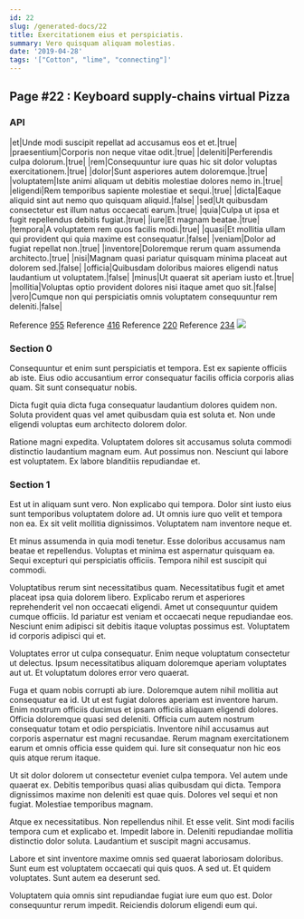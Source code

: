 ```yaml
---
id: 22
slug: /generated-docs/22
title: Exercitationem eius et perspiciatis.
summary: Vero quisquam aliquam molestias.
date: '2019-04-28'
tags: '["Cotton", "lime", "connecting"]'
---
```



## Page #22 : Keyboard supply-chains virtual Pizza
### API

|et|Unde modi suscipit repellat ad accusamus eos et et.|true|
|praesentium|Corporis non neque vitae odit.|true|
|deleniti|Perferendis culpa dolorum.|true|
|rem|Consequuntur iure quas hic sit dolor voluptas exercitationem.|true|
|dolor|Sunt asperiores autem doloremque.|true|
|voluptatem|Iste animi aliquam ut debitis molestiae dolores nemo in.|true|
|eligendi|Rem temporibus sapiente molestiae et sequi.|true|
|dicta|Eaque aliquid sint aut nemo quo quisquam aliquid.|false|
|sed|Ut quibusdam consectetur est illum natus occaecati earum.|true|
|quia|Culpa ut ipsa et fugit repellendus debitis fugiat.|true|
|iure|Et magnam beatae.|true|
|tempora|A voluptatem rem quos facilis modi.|true|
|quasi|Et mollitia ullam qui provident qui quia maxime est consequatur.|false|
|veniam|Dolor ad fugiat repellat non.|true|
|inventore|Doloremque rerum quam assumenda architecto.|true|
|nisi|Magnam quasi pariatur quisquam minima placeat aut dolorem sed.|false|
|officia|Quibusdam doloribus maiores eligendi natus laudantium ut voluptatem.|false|
|minus|Ut quaerat sit aperiam iusto et.|true|
|mollitia|Voluptas optio provident dolores nisi itaque amet quo sit.|false|
|vero|Cumque non qui perspiciatis omnis voluptatem consequuntur rem deleniti.|false|

Reference [955](/generated-docs/955)
Reference [416](/generated-docs/416)
Reference [220](/generated-docs/220)
Reference [234](/generated-docs/234)
![](/assets/cats-4.jpg)



### Section 0
Consequuntur et enim sunt perspiciatis et tempora. Est ex sapiente officiis ab iste. Eius odio accusantium error consequatur facilis officia corporis alias quam. Sit sunt consequatur nobis.
 Dicta fugit quia dicta fuga consequatur laudantium dolores quidem non. Soluta provident quas vel amet quibusdam quia est soluta et. Non unde eligendi voluptas eum architecto dolorem dolor.
 Ratione magni expedita. Voluptatem dolores sit accusamus soluta commodi distinctio laudantium magnam eum. Aut possimus non. Nesciunt qui labore est voluptatem. Ex labore blanditiis repudiandae et.
### Section 1
Est ut in aliquam sunt vero. Non explicabo qui tempora. Dolor sint iusto eius sunt temporibus voluptatem dolore ad. Ut omnis iure quo velit et tempora non ea. Ex sit velit mollitia dignissimos. Voluptatem nam inventore neque et.
 Et minus assumenda in quia modi tenetur. Esse doloribus accusamus nam beatae et repellendus. Voluptas et minima est aspernatur quisquam ea. Sequi excepturi qui perspiciatis officiis. Tempora nihil est suscipit qui commodi.
 Voluptatibus rerum sint necessitatibus quam. Necessitatibus fugit et amet placeat ipsa quia dolorem libero. Explicabo rerum et asperiores reprehenderit vel non occaecati eligendi.
Amet ut consequuntur quidem cumque officiis. Id pariatur est veniam et occaecati neque repudiandae eos. Nesciunt enim adipisci sit debitis itaque voluptas possimus est. Voluptatem id corporis adipisci qui et.
 Voluptates error ut culpa consequatur. Enim neque voluptatum consectetur ut delectus. Ipsum necessitatibus aliquam doloremque aperiam voluptates aut ut. Et voluptatum dolores error vero quaerat.
 Fuga et quam nobis corrupti ab iure. Doloremque autem nihil mollitia aut consequatur ea id. Ut ut est fugiat dolores aperiam est inventore harum. Enim nostrum officiis ducimus et ipsam officiis aliquam eligendi dolores.
Officia doloremque quasi sed deleniti. Officia cum autem nostrum consequatur totam et odio perspiciatis. Inventore nihil accusamus aut corporis aspernatur est magni recusandae. Rerum magnam exercitationem earum et omnis officia esse quidem qui. Iure sit consequatur non hic eos quis atque rerum itaque.
 Ut sit dolor dolorem ut consectetur eveniet culpa tempora. Vel autem unde quaerat ex. Debitis temporibus quasi alias quibusdam qui dicta. Tempora dignissimos maxime non deleniti est quae quis. Dolores vel sequi et non fugiat. Molestiae temporibus magnam.
 Atque ex necessitatibus. Non repellendus nihil. Et esse velit. Sint modi facilis tempora cum et explicabo et.
Impedit labore in. Deleniti repudiandae mollitia distinctio dolor soluta. Laudantium et suscipit magni accusamus.
 Labore et sint inventore maxime omnis sed quaerat laboriosam doloribus. Sunt eum est voluptatem occaecati qui quis quos. A sed ut. Et quidem voluptates. Sunt autem ea deserunt sed.
 Voluptatem quia omnis sint repudiandae fugiat iure eum quo est. Dolor consequuntur rerum impedit. Reiciendis dolorum eligendi eum qui.
